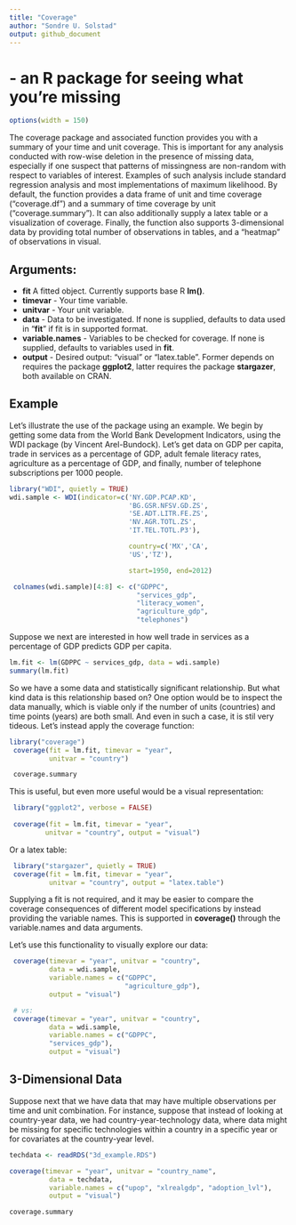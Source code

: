 ```yaml
---
title: "Coverage"
author: "Sondre U. Solstad"
output: github_document
---
```

# - an R package for seeing what you're missing

```r
options(width = 150)
```

The coverage package and associated function provides you with a summary of your time and unit coverage. This is important for any analysis conducted with row-wise deletion in the presence of missing data, especially if one suspect that patterns of missingness are non-random with respect to variables of interest. Examples of such analysis include standard regression analysis and most implementations of maximum likelihood. By default, the function provides a data frame of unit and time coverage ("coverage.df") and a summary of time coverage by unit ("coverage.summary"). It can also additionally supply a latex table or a visualization of coverage. Finally, the function also supports 3-dimensional data by providing total number of observations in tables, and a "heatmap" of observations in visual.

## Arguments: 

* **fit** A fitted object. Currently supports base R **lm()**.
* **timevar** - Your time variable.
* **unitvar** - Your unit variable.
* **data** - Data to be investigated. If none is supplied, defaults to data used in "**fit**" if fit is in supported format.
* **variable.names** - Variables to be checked for coverage. If none is supplied, defaults to variables used in **fit**.
* **output** - Desired output: "visual" or "latex.table". Former depends on requires the package **ggplot2**, latter requires the package **stargazer**, both available on CRAN.

## Example

Let's illustrate the use of the package using an example. We begin by getting some data from the World Bank Development Indicators, using the WDI package (by Vincent Arel-Bundock). Let's get data on GDP per capita, trade in services as a percentage of GDP, adult female literacy rates, agriculture as a percentage of GDP, and finally, number of telephone subscriptions per 1000 people.
```r
library("WDI", quietly = TRUE)
wdi.sample <- WDI(indicator=c('NY.GDP.PCAP.KD',
                              'BG.GSR.NFSV.GD.ZS',
                              'SE.ADT.LITR.FE.ZS',
                              'NV.AGR.TOTL.ZS',
                              'IT.TEL.TOTL.P3'),

                              country=c('MX','CA',
                              'US','TZ'),

                              start=1950, end=2012)

 colnames(wdi.sample)[4:8] <- c("GDPPC",
                                "services_gdp",
                                "literacy_women",
                                "agriculture_gdp",
                                "telephones")
```

Suppose we next are interested in how well trade in services as a percentage of GDP predicts GDP per capita.

```r
lm.fit <- lm(GDPPC ~ services_gdp, data = wdi.sample)
summary(lm.fit)
```

So we have a some data and statistically significant relationship. But what kind data is this relationship based on? One option would be to inspect the data manually, which is viable only if the number of units (countries) and time points (years) are both small. And even in such a case, it is stil very tideous. Let's instead apply the coverage function:

```r
library("coverage")
 coverage(fit = lm.fit, timevar = "year",
          unitvar = "country")

 coverage.summary
```

This is useful, but even more useful would be a visual representation:
```r
 library("ggplot2", verbose = FALSE)
 
 coverage(fit = lm.fit, timevar = "year",
         unitvar = "country", output = "visual")
```

Or a latex table:
```r
 library("stargazer", quietly = TRUE)
 coverage(fit = lm.fit, timevar = "year",
          unitvar = "country", output = "latex.table")
```

Supplying a fit is not required, and it may be easier to compare the coverage consequences of different model specifications by instead providing the variable names. This is supported in **coverage()** through the variable.names and data arguments.


Let's use this functionality to visually explore our data:

```r
 coverage(timevar = "year", unitvar = "country",
          data = wdi.sample,
          variable.names = c("GDPPC",
                             "agriculture_gdp"),
          output = "visual")

 # vs:
 coverage(timevar = "year", unitvar = "country",
          data = wdi.sample,
          variable.names = c("GDPPC",
          "services_gdp"),
          output = "visual")

```

## 3-Dimensional Data 

Suppose next that we have data that may have multiple observations per time and unit combination. For instance, suppose that instead of looking at country-year data, we had country-year-technology data, where data might be missing for specific technologies within a country in a specific year or for covariates at the country-year level.

```r
techdata <- readRDS("3d_example.RDS")

coverage(timevar = "year", unitvar = "country_name",
          data = techdata,
          variable.names = c("upop", "xlrealgdp", "adoption_lvl"),
          output = "visual")

coverage.summary
```
